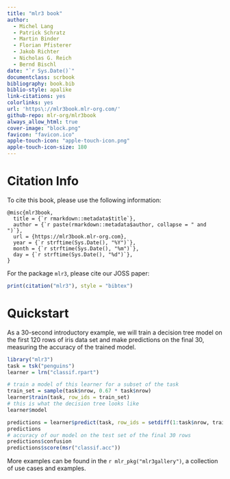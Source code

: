 ```yaml
---
title: "mlr3 book"
author:
  - Michel Lang
  - Patrick Schratz
  - Martin Binder
  - Florian Pfisterer
  - Jakob Richter
  - Nicholas G. Reich
  - Bernd Bischl
date: "`r Sys.Date()`"
documentclass: scrbook
bibliography: book.bib
biblio-style: apalike
link-citations: yes
colorlinks: yes
url: 'https\://mlr3book.mlr-org.com/'
github-repo: mlr-org/mlr3book
always_allow_html: true
cover-image: "block.png"
favicon: "favicon.ico"
apple-touch-icon: "apple-touch-icon.png"
apple-touch-icon-size: 180
---
```


# Citation Info {-}

To cite this book, please use the following information:

```
@misc{mlr3book,
  title = {`r rmarkdown::metadata$title`},
  author = {`r paste(rmarkdown::metadata$author, collapse = " and ")`},
  url = {https://mlr3book.mlr-org.com},
  year = {`r strftime(Sys.Date(), "%Y")`},
  month = {`r strftime(Sys.Date(), "%m")`},
  day = {`r strftime(Sys.Date(), "%d")`},
}
```

For the package `mlr3`, please cite our JOSS paper:
```r
print(citation("mlr3"), style = "bibtex")
```


# Quickstart {-}

As a 30-second introductory example, we will train a decision tree model on the first 120 rows of iris data set and make predictions on the final 30, measuring the accuracy of the trained model.

```r
library("mlr3")
task = tsk("penguins")
learner = lrn("classif.rpart")

# train a model of this learner for a subset of the task
train_set = sample(task$nrow, 0.67 * task$nrow)
learner$train(task, row_ids = train_set)
# this is what the decision tree looks like
learner$model

predictions = learner$predict(task, row_ids = setdiff(1:task$nrow, train_set))
predictions
# accuracy of our model on the test set of the final 30 rows
predictions$confusion
predictions$score(msr("classif.acc"))
```

More examples can be found in the `r mlr_pkg("mlr3gallery")`, a collection of use cases and examples.
